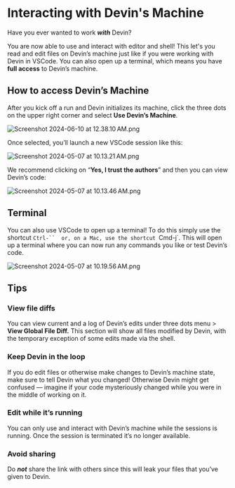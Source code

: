 # Interacting with Devin's Machine

Have you ever wanted to work ***with*** Devin?

You are now able to use and interact with editor and shell! This let's you read and edit files on Devin’s machine just like if you were working with Devin in VSCode. You can also open up a terminal, which means you have **full access** to Devin’s machine.

## How to access Devin’s Machine

After you kick off a run and Devin initializes its machine, click the three dots on the upper right corner and select **Use Devin’s Machine**.

![Screenshot 2024-06-10 at 12.38.10 AM.png](https://prod-files-secure.s3.us-west-2.amazonaws.com/4f925d22-65a4-47c3-9aed-b65e115aaef3/39276f24-8f4f-4ae3-9516-5b64dcde27a8/Screenshot_2024-06-10_at_12.38.10_AM.png)

Once selected, you’ll launch a new VSCode session like this:

![Screenshot 2024-05-07 at 10.13.21 AM.png](https://prod-files-secure.s3.us-west-2.amazonaws.com/4f925d22-65a4-47c3-9aed-b65e115aaef3/b62c1fb8-d9e3-4d89-80ce-bc6b52a96575/Screenshot_2024-05-07_at_10.13.21_AM.png)

We recommend clicking on “**Yes, I trust the authors**” and then you can view Devin’s code:

![Screenshot 2024-05-07 at 10.13.46 AM.png](https://prod-files-secure.s3.us-west-2.amazonaws.com/4f925d22-65a4-47c3-9aed-b65e115aaef3/879a3bf4-c6b3-46da-813e-0cae6d6cd08d/Screenshot_2024-05-07_at_10.13.46_AM.png)

## Terminal

You can also use VSCode to open up a terminal! To do this simply use the shortcut `Ctrl-``  or, on a Mac, use the shortcut `Cmd-j`. This will open up a terminal where you can now run any commands you like or test Devin’s code.

![Screenshot 2024-05-07 at 10.19.56 AM.png](https://prod-files-secure.s3.us-west-2.amazonaws.com/4f925d22-65a4-47c3-9aed-b65e115aaef3/edbe7809-fc7b-4e77-a932-558f4ba701ae/Screenshot_2024-05-07_at_10.19.56_AM.png)

## Tips

### View file diffs

You can view current and a log of Devin’s edits under three dots menu > **View Global File Diff.** This section will show all files modified by Devin, with the temporary exception of some edits made via the shell.

### Keep Devin in the loop

If you do edit files or otherwise make changes to Devin’s machine state, make sure to tell Devin what you changed! Otherwise Devin might get confused — imagine if your code mysteriously changed while you were in the middle of working on it. 

### Edit while it’s running

You can only use and interact with Devin’s machine while the sessions is running. Once the session is terminated it’s no longer available.

### Avoid sharing

Do ***not*** share the link with others since this will leak your files that you’ve given to Devin.
